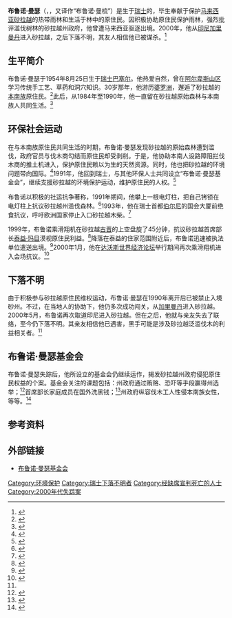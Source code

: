 {{Infobox Person
| name        = 布鲁诺·曼瑟
| image       = Bruno Manser, 1993 (cropped).jpg
| image_size  =
| alt         =
| caption     = Bruno Manser (1993).
| english_name       = Bruno Manser
| birth_name  =
| birth_date  = {{birth date|1954|8|25|df=y}}
| birth_place = {{SWI}}[[巴塞尔|巴塞尔]]
| disappeared_date   = {{disappeared date and age|2000|5|25|1954|8|25|df=y}}
| disappeared_place  = {{MAL}}[[砂拉越|砂拉越]][[巴杜拉威山|巴杜拉威山]]
| disappeared_status = 2005年3月10日在法律上死亡
| death_date  =
| death_place =
| death_cause        =
| body_discovered    =
| resting_place      =
| resting_place_coordinates = 
| nationality = {{SWI}}
| alma_mater  =
| residence   = {{SWI}}[[巴塞尔|巴塞尔]]Heuberg 25
| religion    =
| parents     =
| spouse      =
| children    =
| organization = Bruno Manser Fonds
| title = 主席
| predecessor = 首任
| successor =
| other_names = 拉基南人<br>拉基達旺<br>拉基e'h metat
| occupation  = [[人權護衛者|人權護衛者]] <br> {{link-en|环保社运分子|Environmentalist}}
| known_for   =
| awards =
}}

'''布鲁诺·曼瑟'''（{{lang-en|Bruno Manser}}，{{bd|1954年|8月25日|2000年|5月25日|CatIdx=M}}，又译作“布鲁诺·曼梳”）是生于[[瑞士|瑞士]]的{{link-en|环保社运分子|Environmentalist}}，毕生奉献于保护[[马来西亚|马来西亚]][[砂拉越|砂拉越]]的热带雨林和生活于林中的原住民。因积极协助原住民保护雨林，强烈批评滥伐树林的砂拉越州政府，他曾遭马来西亚驱逐出境。2000年，他从[[印尼|印尼]][[加里曼丹|加里曼丹]]进入砂拉越，之后下落不明，其友人相信他已被谋杀。<ref name="#1">{{en}}{{cite web|url=|author= Richard Lloyd Parry|title= The Hunt For Bruno Manser|publisher= Independent On Sunday|date=2001-09-23}}</ref>

==生平简介==

布鲁诺·曼瑟于1954年8月25日生于[[瑞士|瑞士]][[巴塞尔|巴塞尔]]。他热爱自然，曾在[[阿尔卑斯山|阿尔卑斯山区]]学习传统手工艺、草药和洞穴知识。30岁那年，他游历[[婆罗洲|婆罗洲]]，邂逅了砂拉越的[[本南族|本南族]]原住民。<ref>{{Cite news|url=https://reader.udn.com/reader/story/7048/3485009|title=殞落的阿凡達|author=張貴興|publisher=聯合報|date=2018-11-18|accessdate=2018-11-18|authorlink=張貴興}}</ref>此后，从1984年至1990年，他一直留在砂拉越原始森林与本南族人共同生活。<ref>{{en}}{{cite web|url= http://www.brunomanser.ch/en/aboutus/brunomanser/|author= |title= Bruno Manser|publisher= Bruno Manser Fund|date= |deadurl= yes|archiveurl= https://web.archive.org/web/20090916012841/http://www.brunomanser.ch/en/aboutus/brunomanser/|archivedate= 2009-09-16}}</ref>

==环保社会运动==

在与本南族原住民共同生活的时期，布鲁诺·曼瑟发现砂拉越的原始森林遭到滥伐，政府官员与伐木商勾结而原住民却受剥削。于是，他协助本南人设路障阻拦伐木商的推土机进入，保护原住民赖以为生的天然资源。同时，他也把砂拉越的环境问题带向国际。<ref>{{zh}}{{cite web|url= |author= 詹运豪|title= 去国怀乡·非政府组织与政治――兼谈环保传奇人物布鲁诺・曼瑟|publisher= 南洋商报|date=2001-11-11}}</ref>1991年，他回到瑞士，与其他环保人士共同设立“布鲁诺·曼瑟基金会”，继续支援砂拉越的环境保护运动，维护原住民的人权。<ref>{{en}}{{cite web|url= http://www.brunomanser.ch/en/aboutus/aims/|author= |title= Aims|publisher= Bruno Manser Fund|date= |deadurl= yes|archiveurl= https://web.archive.org/web/20090916013002/http://www.brunomanser.ch/en/aboutus/aims/|archivedate= 2009-09-16}}</ref>

布鲁诺以积极的社运抗争著称，1991年{{tsl|en|17th G7 Summit|七国高峰会议}}期间，他攀上一根电灯柱，把自己铐锁在电灯柱上抗议砂拉越州滥伐森林。<ref>{{en}}{{cite web|url=|author= David Rowan|title= Meeting The Rain forest Demonstrators At The G7 Summit|publisher=The Guardian|date=1991-07-19}}</ref>1993年，他在瑞士首都[[伯尔尼|伯尔尼]]的国会大厦前绝食抗议，呼吁欧洲国家停止入口砂拉越木柴。<ref>{{en}}{{cite web|url=|author= |title= Ecologists call on E.C. to ban wood imports from Sarawak|publisher= AFP|date=1993-03-23}}</ref>

1999年，布鲁诺乘滑翔机在砂拉越[[古晋|古晋]]的上空盘旋了45分钟，抗议砂拉越首席部长[[泰益玛目|泰益·玛目]]漠视原住民利益。<ref>{{en}}{{cite web|url=|author= |title= Borneo activist warned to stay away from Penans|publisher= Associated Press Newswires|date=1999-04-03}}</ref>降落在泰益的住家范围附近后，布鲁诺迅速被执法单位遣送出境。<ref>{{en}}{{cite web|url=|author= Ian Stewart|title= Swiss man to be deported after paraglider protest for jungle tribe|publisher= South China Morning Post|date=1999-04-01}}</ref>2000年1月，他在[[达沃斯|达沃斯]][[世界经济论坛|世界经济论坛]]举行期间再次乘滑翔机进入会场抗议。<ref>{{en}}{{cite web|url=|author= Ian Stewart|title= Warning shots, teargas as protesters storm Davos|publisher= The Times of India |date=2000-01-31}}</ref>

==下落不明==

由于积极参与砂拉越原住民维权运动，布鲁诺·曼瑟在1990年离开后已被禁止入境砂州。不过，在当地人的协助下，他仍多次成功闯关，从[[加里曼丹|加里曼丹]]进入砂拉越。2000年5月，布鲁诺再次取道印尼进入砂拉越。但在之后，他就与亲友失去了联络，至今仍下落不明。其亲友相信他已遇害，黑手可能是涉及砂拉越泛滥伐木的利益相关者。<ref name="#1"/>

==布鲁诺·曼瑟基金会==

布鲁诺·曼瑟失踪后，他所设立的基金会仍继续运作，揭发砂拉越州政府侵犯原住民权益的个案。基金会关注的课题包括：州政府通过贿赂、恐吓等手段赢得州选举；<ref>{{zh}}{{cite web|url=http://www.merdekareview.com/news/n/17964.html|author=|title=三分一选民资格遭剥夺，国际组织抨砂州选不公|publisher=独立新闻在线|date=2011-04-19|access-date=2014-02-05|archive-date=2014-02-23|archive-url=https://web.archive.org/web/20140223175242/http://www.merdekareview.com/news/n/17964.html|dead-url=yes}}</ref>首席部长家庭成员在国外洗黑钱；<ref>{{zh}}{{cite web|url=http://merdekareview.com/news/n/21278.html|author=|title=英政府致函布鲁诺基金会，或调查泰益家族贪污指控|publisher=独立新闻在线|date=2011-11-14|access-date=2014-02-05|archive-date=2014-02-23|archive-url=https://web.archive.org/web/20140223175239/http://merdekareview.com/news/n/21278.html|dead-url=yes}}</ref>州政府纵容伐木工人性侵本南族女性，等等。<ref>{{zh}}{{cite web|url=http://www.merdekareview.com/news.php?n=7804|author=黄孟祚|title=本南学子跨栏难度大|publisher=独立新闻在线|date=2008-10-08|access-date=2014-02-05|archive-date=2014-08-26|archive-url=https://web.archive.org/web/20140826155916/http://www.merdekareview.com/news.php?n=7804|dead-url=yes}}</ref>

== 参考资料 ==
{{reflist|}}

==外部链接==
*[http://www.bmf.ch/en/ 布鲁诺·曼瑟基金会] {{Wayback|url=http://www.bmf.ch/en/ |date=20210125233056 }}

{{Authority control}}
[[Category:环境保护|Category:环境保护]]
[[Category:瑞士下落不明者|Category:瑞士下落不明者]]
[[Category:经缺席宣判死亡的人士|Category:经缺席宣判死亡的人士]]
[[Category:2000年代失踪案|Category:2000年代失踪案]]
